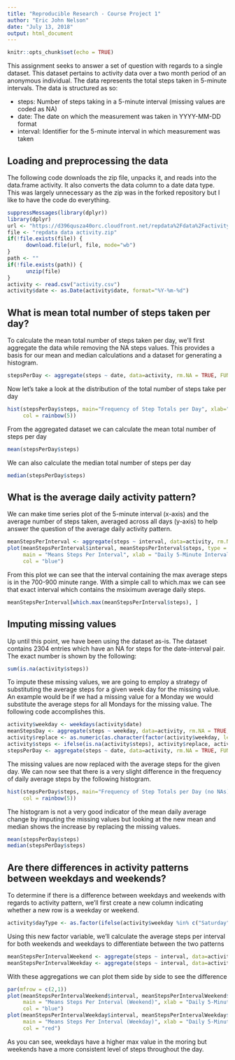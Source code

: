 ```yaml
---
title: "Reproducible Research - Course Project 1"
author: "Eric John Nelson"
date: "July 13, 2018"
output: html_document
---
```


```r
knitr::opts_chunk$set(echo = TRUE)
```
This assignment seeks to answer a set of question with regards to a single dataset.  This dataset pertains to activity data over a two month period of an anonymous individual.  The data represents the total steps taken in 5-minute intervals.
The data is structured as so:

*  steps: Number of steps taking in a 5-minute interval (missing values are coded as \color{red}{\verb|NA|}NA)
*  date: The date on which the measurement was taken in YYYY-MM-DD format
*  interval: Identifier for the 5-minute interval in which measurement was taken

## Loading and preprocessing the data
The following code downloads the zip file, unpacks it, and reads into the data.frame activity.  It also converts the data column to a date data type.  This was largely unnecessary as the zip was in the forked repository but I like to have the code do everything.

```r
suppressMessages(library(dplyr))
library(dplyr)
url <- "https://d396qusza40orc.cloudfront.net/repdata%2Fdata%2Factivity.zip"
file <- "repdata data activity.zip"
if(!file.exists(file)) {
      download.file(url, file, mode="wb")
}
path <- ""
if(!file.exists(path)) {
      unzip(file)
}
activity <- read.csv("activity.csv")
activity$date <- as.Date(activity$date, format="%Y-%m-%d") 
```



## What is mean total number of steps taken per day?
To calculate the mean total number of steps taken per day, we'll first aggregate the data while removing the NA steps values.  This provides a basis for our mean and median calculations and a dataset for generating a histogram.
```r
stepsPerDay <- aggregate(steps ~ date, data=activity, rm.NA = TRUE, FUN = sum) 
```
Now let's take a look at the distribution of the total number of steps take per day
```r
hist(stepsPerDay$steps, main="Frequency of Step Totals per Day", xlab="Total Step Ranges", ylab="Number of Days",
     col = rainbow(5))
```

From the aggregated dataset we can calculate the mean total number of steps per day
```r
mean(stepsPerDay$steps)
```
We can also calculate the median total number of steps per day
```r
median(stepsPerDay$steps)
```

## What is the average daily activity pattern?
We can make time series plot of the 5-minute interval (x-axis) and the average number of steps taken, averaged across all days (y-axis) to help answer the question of the average daily activity pattern.
```r
meanStepsPerInterval <- aggregate(steps ~ interval, data=activity, rm.NA = TRUE, FUN = mean)
plot(meanStepsPerInterval$interval, meanStepsPerInterval$steps, type = "l",
     main = "Means Steps Per Interval", xlab = "Daily 5-Minute Interval", ylab="Mean Steps",
     col = "blue")
```

From this plot we can see that the interval containing the max average steps is in the 700-900 minute range.
With a simple call to which.max we can see that exact interval which contains the msiximum average daily steps.
```r
meanStepsPerInterval[which.max(meanStepsPerInterval$steps), ]
```


## Imputing missing values
Up until this point, we have been using the dataset as-is.  The dataset contains 2304 entries which have an NA for steps for the date-interval pair.  The exact number is shown by the following:
```r
sum(is.na(activity$steps))
```
To impute these missing values, we are going to employ a strategy of substituting the average steps for a given week day for the missing value.  An example would be if we had a missing value for a Monday we would substitute the average steps for all Mondays for the missing value.  The following code accomplishes this.
```r
activity$weekday <- weekdays(activity$date)
meanStepsDay <- aggregate(steps ~ weekday, data=activity, rm.NA = TRUE, FUN=mean)
activity$replace <- as.numeric(as.character(factor(activity$weekday, levels=meanStepsDay$weekday, labels=meanStepsDay$steps)))
activity$steps <- ifelse(is.na(activity$steps), activity$replace, activity$steps)
stepsPerDay <- aggregate(steps ~ date, data=activity, rm.NA = TRUE, FUN = sum)
```
The missing values are now replaced with the average steps for the given day.  We can now see that there is a very slight difference in the frequency of daily average steps by the following histogram.
```r
hist(stepsPerDay$steps, main="Frequency of Step Totals per Day (no NAs)", xlab="Total Step Ranges", ylab="Number of Days",
     col = rainbow(5))
```

The histogram is not a very good indicator of the mean daily average change by imputing the missing values but looking at the new mean and median shows the increase by replacing the missing values.
```r
mean(stepsPerDay$steps)
median(stepsPerDay$steps)
```


## Are there differences in activity patterns between weekdays and weekends?
To determine if there is a difference between weekdays and weekends with regards to activity pattern, we'll first create a new column indicating whether a new row is a weekday or weekend.
```r
activity$dayType <- as.factor(ifelse(activity$weekday %in% c("Saturday", "Sunday"), "weekend", "weekday"))
```
Using this new factor variable, we'll calculate the average steps per interval for both weekends and weekdays to differentiate between the two patterns
```r
meanStepsPerIntervalWeekend <- aggregate(steps ~ interval, data=activity[activity$dayType=="weekend", ], rm.NA = TRUE, FUN = mean)
meanStepsPerIntervalWeekday <- aggregate(steps ~ interval, data=activity[activity$dayType=="weekday", ], rm.NA = TRUE, FUN = mean)
```
With these aggregations we can plot them side by side to see the difference
```r
par(mfrow = c(2,1))
plot(meanStepsPerIntervalWeekend$interval, meanStepsPerIntervalWeekend$steps, type = "l",
     main = "Means Steps Per Interval (Weekend)", xlab = "Daily 5-Minute Interval", ylab="Mean Steps",
     col = "blue")
plot(meanStepsPerIntervalWeekday$interval, meanStepsPerIntervalWeekday$steps, type = "l",
     main = "Means Steps Per Interval (Weekday)", xlab = "Daily 5-Minute Interval", ylab="Mean Steps",
     col = "red")
```

As you can see, weekdays have a higher max value in the moring but weekends have a more consistent level of steps throughout the day.